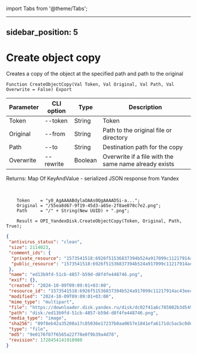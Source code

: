 ﻿import Tabs from '@theme/Tabs';

---
sidebar_position: 5
---

# Create object copy
 Creates a copy of the object at the specified path and path to the original



`Function CreateObjectCopy(Val Token, Val Original, Val Path, Val Overwrite = False) Export`

  | Parameter | CLI option | Type | Description |
  |-|-|-|-|
  | Token | --token | String | Token |
  | Original | --from | String | Path to the original file or directory |
  | Path | --to | String | Destination path for the copy |
  | Overwrite | --rewrite | Boolean | Overwrite if a file with the same name already exists |

  
  Returns:  Map Of KeyAndValue - serialized JSON response from Yandex

<br/>




```bsl title="Code example"
    Token    = "y0_AgAAAABdylaOAAs0QgAAAAD5i-a...";
    Original = "/55ea8d67-9f19-45d3-a65e-2f8ae070c7e2.png";
    Path     = "/" + String(New UUID) + ".png";

    Result = OPI_YandexDisk.CreateObjectCopy(Token, Original, Path, True);
```
 



```json title="Result"
{
 "antivirus_status": "clean",
 "size": 2114023,
 "comment_ids": {
  "private_resource": "1573541518:6926f51536837394b524a917099c11217914ac43eecf41e7152d52b8e9a20362",
  "public_resource": "1573541518:6926f51536837394b524a917099c11217914ac43eecf41e7152d52b8e9a20362"
 },
 "name": "ed13b9fd-51cb-4857-b59d-d8f4fe448746.png",
 "exif": {},
 "created": "2024-10-09T09:09:01+03:00",
 "resource_id": "1573541518:6926f51536837394b524a917099c11217914ac43eecf41e7152d52b8e9a20362",
 "modified": "2024-10-09T09:09:01+03:00",
 "mime_type": "multipart",
 "file": "https://downloader.disk.yandex.ru/disk/dc02f41a6c785082b3d549fecc0135f2724bd95aa23e7d01b871ce33be82a59a/6706563e/gwThwhLBKYvLhQCNnqAHikawF6ofeh69S2Q-9g1T5IGPQ-vmmg5ho0UNlym1cYvMYt55yWUwrNHLEwnJN27VGg%3D%3D?uid=1573541518&filename=ed13b9fd-51cb-4857-b59d-d8f4fe448746.png&disposition=attachment&hash=&limit=0&content_type=multipart&owner_uid=1573541518&fsize=2114023&hid=03d7263840468e281bd0b238a26e7d0d&media_type=image&tknv=v2&etag=9e0176f87f6565a22f78e0f9b39a4d78",
 "path": "disk:/ed13b9fd-51cb-4857-b59d-d8f4fe448746.png",
 "media_type": "image",
 "sha256": "89f8eb42a35208a17c85036e17237b0aa0657e1841efa6171dc5acbc0dea9e18",
 "type": "file",
 "md5": "9e0176f87f6565a22f78e0f9b39a4d78",
 "revision": 1728454141910980
}
```
